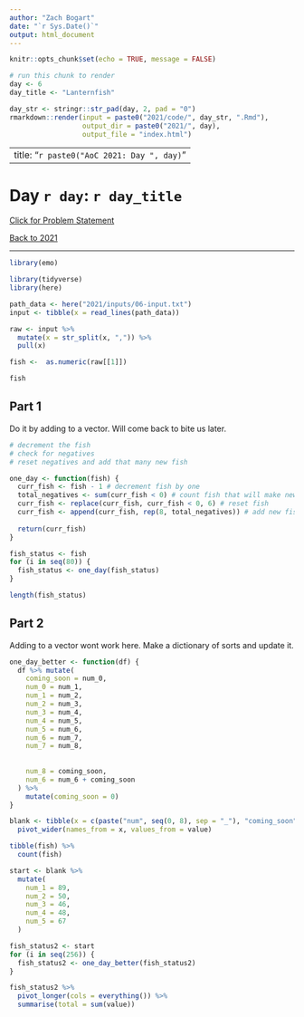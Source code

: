 ```yaml
---
author: "Zach Bogart"
date: "`r Sys.Date()`"
output: html_document
---
```


```r
knitr::opts_chunk$set(echo = TRUE, message = FALSE)
```

```r
# run this chunk to render
day <- 6
day_title <- "Lanternfish"

day_str <- stringr::str_pad(day, 2, pad = "0")
rmarkdown::render(input = paste0("2021/code/", day_str, ".Rmd"), 
                  output_dir = paste0("2021/", day),
                  output_file = "index.html")
```

---
title: "`r paste0("AoC 2021: Day ", day)`"
---

# Day `r day`: `r day_title`

[Click for Problem Statement](`r paste0("https://adventofcode.com/2021/day/", day)`)

[Back to 2021](/advent_of_code/2021/)

---

```r
library(emo)
```

```r
library(tidyverse)
library(here)
```

```r
path_data <- here("2021/inputs/06-input.txt")
input <- tibble(x = read_lines(path_data))
```

```r
raw <- input %>% 
  mutate(x = str_split(x, ",")) %>% 
  pull(x)

fish <-  as.numeric(raw[[1]])

fish
```

## Part 1

Do it by adding to a vector. Will come back to bite us later.

```r
# decrement the fish
# check for negatives
# reset negatives and add that many new fish

one_day <- function(fish) {
  curr_fish <- fish - 1 # decrement fish by one
  total_negatives <- sum(curr_fish < 0) # count fish that will make new fish
  curr_fish <- replace(curr_fish, curr_fish < 0, 6) # reset fish
  curr_fish <- append(curr_fish, rep(8, total_negatives)) # add new fish
  
  return(curr_fish)
}

fish_status <- fish
for (i in seq(80)) {
  fish_status <- one_day(fish_status)
}

length(fish_status)

```

## Part 2

Adding to a vector wont work here. Make a dictionary of sorts and update it.

```r
one_day_better <- function(df) {
  df %>% mutate(
    coming_soon = num_0,
    num_0 = num_1,
    num_1 = num_2,
    num_2 = num_3,
    num_3 = num_4,
    num_4 = num_5,
    num_5 = num_6,
    num_6 = num_7,
    num_7 = num_8,
    
    
    num_8 = coming_soon,
    num_6 = num_6 + coming_soon
  ) %>% 
    mutate(coming_soon = 0)
}

blank <- tibble(x = c(paste("num", seq(0, 8), sep = "_"), "coming_soon"), value = 0) %>% 
  pivot_wider(names_from = x, values_from = value)
```

```r
tibble(fish) %>% 
  count(fish)
```


```r
start <- blank %>% 
  mutate(
    num_1 = 89,
    num_2 = 50,
    num_3 = 46,
    num_4 = 48,
    num_5 = 67
  )

fish_status2 <- start
for (i in seq(256)) {
  fish_status2 <- one_day_better(fish_status2)
}

fish_status2 %>% 
  pivot_longer(cols = everything()) %>% 
  summarise(total = sum(value))
```

